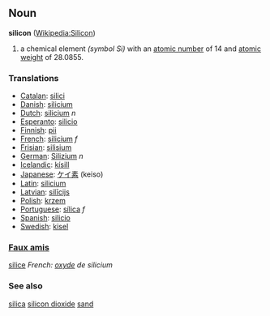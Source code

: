 == Noun ==
'''silicon''' ([[en:Silicon|Wikipedia:Silicon]])

# a chemical element ''(symbol Si)'' with an [[atomic number]] of 14 and [[atomic weight]] of 28.0855.

===Translations===
*[[Catalan]]: [[silici]] 
*[[Danish]]: [[silicium]]
*[[Dutch]]: [[silicium]]  ''n''
*[[Esperanto]]: [[silicio]]
*[[Finnish]]: [[pii]]
*[[French]]: [[silicium]] ''f''
*[[Frisian]]: [[silisium]]
*[[German]]: [[Silizium]] ''n''
*[[Icelandic]]: [[kísill]]
*[[Japanese]]: [[ケイ素]] (keiso)
*[[Latin]]: [[silicium]]
*[[Latvian]]: [[silīcijs]]
*[[Polish]]: [[krzem]]
*[[Portuguese]]: [[sílica]] ''f''
*[[Spanish]]: [[silicio]] 
*[[Swedish]]: [[kisel]]

===[[Faux amis]]===
[[silice]] ''French: [[oxyde]] de silicium''

===See also===
[[silica]] [[silicon dioxide]] [[sand]]